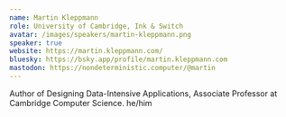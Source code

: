 ```yaml
---
name: Martin Kleppmann
role: University of Cambridge, Ink & Switch
avatar: /images/speakers/martin-kleppmann.png
speaker: true
website: https://martin.kleppmann.com/
bluesky: https://bsky.app/profile/martin.kleppmann.com
mastodon: https://nondeterministic.computer/@martin
---
```


Author of Designing Data-Intensive Applications, Associate Professor at Cambridge Computer Science. he/him
